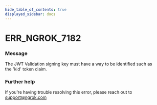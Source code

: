 ```yaml
---
hide_table_of_contents: true
displayed_sidebar: docs
---
```



# ERR_NGROK_7182

### Message

The JWT Validation signing key must have a way to be identified such as the 'kid' token claim.

<ErrorDetails error="err_ngrok_7182" />

### Further help

If you're having trouble resolving this error, please reach out to [support@ngrok.com](mailto:support@ngrok.com?subject=Help%20with%20ERR_NGROK_7182)
